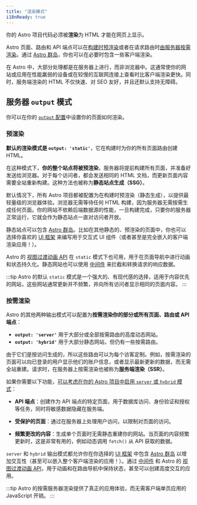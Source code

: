 ```yaml
---
title: "渲染模式"
i18nReady: true
---
```


你的 Astro 项目代码必须被**渲染**为 HTML 才能在网页上显示。

Astro 页面、路由和 API 端点可以在[构建时预渲染](#预渲染)或者在请求路由时[由服务器按需渲染](#按需渲染)。通过 [Astro 群岛](/zh-cn/concepts/islands/)，你也可以在必要时包含一些客户端渲染。

在 Astro 中，大部分处理都是在服务器上进行，而非浏览器中。这通常使你的网站或应用在性能羸弱的设备或在较慢的互联网连接上查看时比客户端渲染更快。同时，服务端渲染的 HTML 不仅快速、对 SEO 友好，并且还默认支持无障碍。

## 服务器 `output` 模式

你可以在你的 [`output` 配置](/zh-cn/reference/configuration-reference/#output)中设置你的页面如何渲染。

### 预渲染

**默认的渲染模式是 __`output: 'static'`__**，它在构建时为你的所有页面路由创建 HTML。

在这种模式下，**你的整个站点将被预渲染**，服务器将提前构建所有页面，并准备好发送给浏览器。对于每个访问者，都会发送相同的 HTML 文档，而更新页面内容需要全站重新构建。这种方法也被称为**静态站点生成（SSG）**。

默认情况下，所有 Astro 项目都被配置为在构建时预渲染（静态生成），以提供最轻量级的浏览器体验。浏览器无需等待任何 HTML 构建，因为服务器无需按需生成任何页面。你的网站不依赖后端数据源的性能，一旦构建完成，只要你的服务器正常运行，它就会作为静态站点一直对访问者开放。

静态站点可以包含 [Astro 群岛](/zh-cn/concepts/islands/)。比如在其他静态的、预渲染的页面中，你也可以选择你喜欢的 [UI 框架](/zh-cn/core-concepts/framework-components/) 来编写用于交互式 UI 组件（或者甚至是完全嵌入的客户端渲染应用！）。

Astro 的 [视图过渡动画 API](/zh-cn/guides/view-transitions/) 在 `static` 模式下也可用，用于在页面导航中进行动画和状态持久化。静态网站也可以使用 [中间件](/zh-cn/guides/middleware/) 来拦截和转换请求的响应数据。

:::tip
Astro 的默认 `static` 模式是一个强大的、有现代感的选择，适用于内容优先的网站，这些网站通常更新并不频繁，并向所有访问者显示相同的页面内容。
:::

### 按需渲染

Astro 的其他两种输出模式可以配置为**按需渲染你的部分或所有页面、路由或 API 端点**：
  - __`output: 'server'`__ 用于大部分或全部按需路由的高度动态网站。
  - __`output: 'hybrid'`__ 用于大部分静态网站，但仍有一些按需路由。

由于它们是按访问生成的，所以这些路由可以为每个访客定制。例如，按需渲染的页面可以向已登录的用户显示他们的账户信息，或者显示最新更新的数据，而无需全站重建。请求时，在服务器上按需渲染也被称为**服务端渲染（SSR）**。

如果你需要以下功能，[可以考虑在你的 Astro 项目中启用 `server` 或 `hybrid` 模式](/zh-cn/guides/server-side-rendering/#启用-ssr)：

- **API 端点**：创建作为 API 端点的特定页面，用于数据库访问、身份验证和授权等任务，同时将敏感数据隐藏在服务端。

- **受保护的页面**：通过在服务器上处理用户访问，以限制对页面的访问。

- **频繁更改的内容**：生成单个页面时无需静态重建你的网站。当页面的内容频繁更新时，这是非常有用的，例如动态调用 `fetch()` 从 API 获取的数据。

`server` 和 `hybrid` 输出模式都允许你在你选择的 [UI 框架](/zh-cn/core-concepts/framework-components/) 中包含 [Astro 群岛](/zh-cn/concepts/islands/) 以增加交互性（甚至可以嵌入整个客户端渲染的应用！）。通过 [中间件](/zh-cn/guides/middleware/) 和 Astro 的 [视图过渡动画 API](/zh-cn/guides/view-transitions/)，用于动画和在路由导航中保持状态，甚至可以创建高度交互的应用。

:::tip
Astro 的按需服务器渲染提供了真正的应用体验，而无需客户端单页应用的 JavaScript 开销。
:::